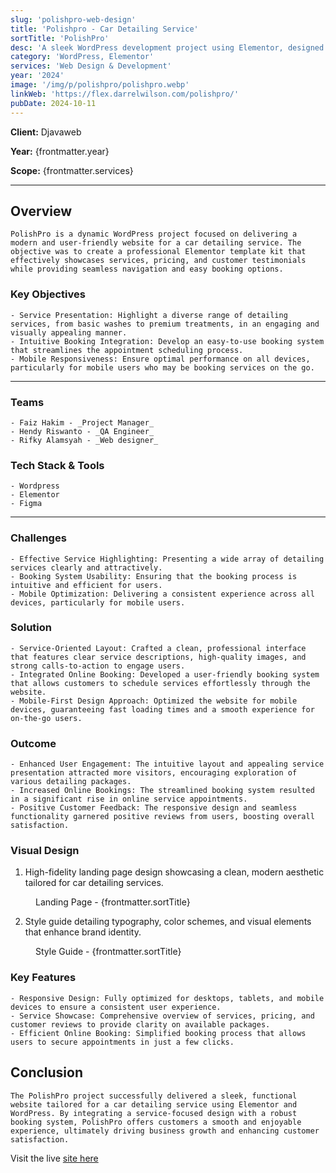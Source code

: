 ```yaml
---
slug: 'polishpro-web-design'
title: 'Polishpro - Car Detailing Service'
sortTitle: 'PolishPro'
desc: 'A sleek WordPress development project using Elementor, designed as a professional template kit for car detailing services with easy booking integration.'
category: 'WordPress, Elementor'
services: 'Web Design & Development'
year: '2024'
image: '/img/p/polishpro/polishpro.webp'
linkWeb: 'https://flex.darrelwilson.com/polishpro/'
pubDate: 2024-10-11
---
```



**Client:** Djavaweb

**Year:** {frontmatter.year}

**Scope:** {frontmatter.services}

---

## Overview

    PolishPro is a dynamic WordPress project focused on delivering a modern and user-friendly website for a car detailing service. The objective was to create a professional Elementor template kit that effectively showcases services, pricing, and customer testimonials while providing seamless navigation and easy booking options.

### Key Objectives

    - Service Presentation: Highlight a diverse range of detailing services, from basic washes to premium treatments, in an engaging and visually appealing manner.
    - Intuitive Booking Integration: Develop an easy-to-use booking system that streamlines the appointment scheduling process.
    - Mobile Responsiveness: Ensure optimal performance on all devices, particularly for mobile users who may be booking services on the go.

---

### Teams

    - Faiz Hakim - _Project Manager_
    - Hendy Riswanto - _QA Engineer_
    - Rifky Alamsyah - _Web designer_

### Tech Stack & Tools

    - Wordpress
    - Elementor
    - Figma

---

### Challenges

    - Effective Service Highlighting: Presenting a wide array of detailing services clearly and attractively.
    - Booking System Usability: Ensuring that the booking process is intuitive and efficient for users.
    - Mobile Optimization: Delivering a consistent experience across all devices, particularly for mobile users.

### Solution

    - Service-Oriented Layout: Crafted a clean, professional interface that features clear service descriptions, high-quality images, and strong calls-to-action to engage users.
    - Integrated Online Booking: Developed a user-friendly booking system that allows customers to schedule services effortlessly through the website.
    - Mobile-First Design Approach: Optimized the website for mobile devices, guaranteeing fast loading times and a smooth experience for on-the-go users.

### Outcome

    - Enhanced User Engagement: The intuitive layout and appealing service presentation attracted more visitors, encouraging exploration of various detailing packages.
    - Increased Online Bookings: The streamlined booking system resulted in a significant rise in online service appointments.
    - Positive Customer Feedback: The responsive design and seamless functionality garnered positive reviews from users, boosting overall satisfaction.

### Visual Design

1. High-fidelity landing page design showcasing a clean, modern aesthetic tailored for car detailing services.

<figure>
  <Picture
    src={landingPage}
    alt='high fidelity design'
    formats={['avif', 'webp']}
  />
  <figcaption class='text-center'>
    Landing Page - {frontmatter.sortTitle}
  </figcaption>
</figure>

2. Style guide detailing typography, color schemes, and visual elements that enhance brand identity.

<figure>
  <Picture
    src={styleGuide}
    alt='high fidelity design'
    formats={['avif', 'webp']}
  />
  <figcaption class='text-center'>
    Style Guide - {frontmatter.sortTitle}
  </figcaption>
</figure>

### Key Features

    - Responsive Design: Fully optimized for desktops, tablets, and mobile devices to ensure a consistent user experience.
    - Service Showcase: Comprehensive overview of services, pricing, and customer reviews to provide clarity on available packages.
    - Efficient Online Booking: Simplified booking process that allows users to secure appointments in just a few clicks.

## Conclusion

    The PolishPro project successfully delivered a sleek, functional website tailored for a car detailing service using Elementor and WordPress. By integrating a service-focused design with a robust booking system, PolishPro offers customers a smooth and enjoyable experience, ultimately driving business growth and enhancing customer satisfaction.

Visit the live <a href={frontmatter.linkWeb} target='_blank'>site here</a>

<a href={frontmatter.linkWeb} target='_blank'>
  <Picture src={mockup} alt='mockup design' formats={['avif', 'webp']} />
</a>
